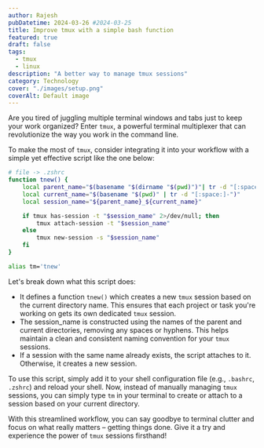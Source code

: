 ```yaml
---
author: Rajesh
pubDatetime: 2024-03-26 #2024-03-25
title: Improve tmux with a simple bash function
featured: true
draft: false
tags:
  - tmux
  - linux
description: "A better way to manage tmux sessions"
category: Technology
cover: "./images/setup.png"
coverAlt: Default image
---
```


Are you tired of juggling multiple terminal windows and tabs just to keep your work organized? Enter `tmux`, a powerful terminal multiplexer that can revolutionize the way you work in the command line.

To make the most of `tmux`, consider integrating it into your workflow with a simple yet effective script like the one below:

```sh
# file -> .zshrc
function tnew() {
    local parent_name="$(basename "$(dirname "$(pwd)")"| tr -d "[:space:]-")"
    local current_name="$(basename "$(pwd)" | tr -d "[:space:]-")"
    local session_name="${parent_name}_${current_name}"

    if tmux has-session -t "$session_name" 2>/dev/null; then
        tmux attach-session -t "$session_name"
    else
        tmux new-session -s "$session_name"
    fi
}

alias tm='tnew'
```

Let's break down what this script does:

- It defines a function `tnew()` which creates a new `tmux` session based on the current directory name. This ensures that each project or task you're working on gets its own dedicated `tmux` session.
- The session_name is constructed using the names of the parent and current directories, removing any spaces or hyphens. This helps maintain a clean and consistent naming convention for your `tmux` sessions.
- If a session with the same name already exists, the script attaches to it. Otherwise, it creates a new session.

To use this script, simply add it to your shell configuration file (e.g., `.bashrc`, `.zshrc`) and reload your shell. Now, instead of manually managing `tmux` sessions, you can simply type `tm` in your terminal to create or attach to a session based on your current directory.

With this streamlined workflow, you can say goodbye to terminal clutter and focus on what really matters – getting things done. Give it a try and experience the power of `tmux` sessions firsthand!
